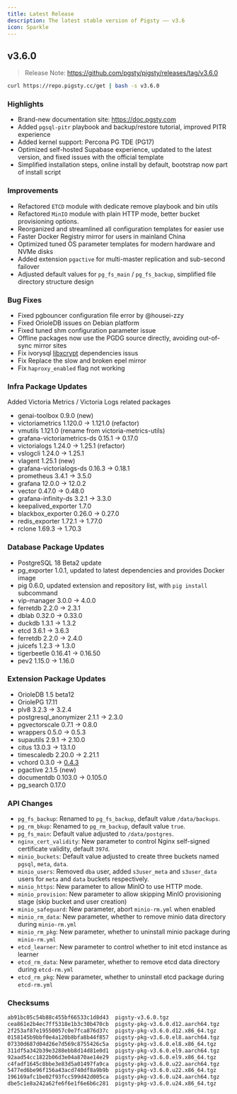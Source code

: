 ```yaml
---
title: Latest Release
description: The latest stable version of Pigsty —— v3.6
icon: Sparkle
---
```



## v3.6.0

> Release Note: https://github.com/pgsty/pigsty/releases/tag/v3.6.0

```bash
curl https://repo.pigsty.cc/get | bash -s v3.6.0
```

### **Highlights**

- Brand-new documentation site: https://doc.pgsty.com
- Added `pgsql-pitr` playbook and backup/restore tutorial, improved PITR experience
- Added kernel support: Percona PG TDE (PG17)
- Optimized self-hosted Supabase experience, updated to the latest version, and fixed issues with the official template
- Simplified installation steps, online install by default, bootstrap now part of install script

### **Improvements**

- Refactored `ETCD` module with dedicate remove playbook and bin utils
- Refactored `MinIO` module with plain HTTP mode, better bucket provisioning options.
- Reorganized and streamlined all configuration templates for easier use
- Faster Docker Registry mirror for users in mainland China
- Optimized tuned OS parameter templates for modern hardware and NVMe disks
- Added extension `pgactive` for multi-master replication and sub-second failover
- Adjusted default values for `pg_fs_main` / `pg_fs_backup`, simplified file directory structure design

### **Bug Fixes**

- Fixed pgbouncer configuration file error by @housei-zzy
- Fixed OrioleDB issues on Debian platform
- Fixed tuned shm configuration parameter issue
- Offline packages now use the PGDG source directly, avoiding out-of-sync mirror sites
- Fix ivorysql [libxcrypt](https://github.com/IvorySQL/IvorySQL/issues/826) dependencies issus
- Fix Replace the slow and broken epel mirror
- Fix `haproxy_enabled` flag not working

### **Infra Package Updates**

Added Victoria Metrics / Victoria Logs related packages

- genai-toolbox 0.9.0 (new)
- victoriametrics 1.120.0 -> 1.121.0 (refactor)
- vmutils 1.121.0 (rename from victoria-metrics-utils)
- grafana-victoriametrics-ds 0.15.1 -> 0.17.0
- victorialogs 1.24.0 -> 1.25.1 (refactor)
- vslogcli 1.24.0 -> 1.25.1
- vlagent 1.25.1 (new)
- grafana-victorialogs-ds 0.16.3 -> 0.18.1
- prometheus 3.4.1 -> 3.5.0
- grafana 12.0.0 -> 12.0.2
- vector 0.47.0 -> 0.48.0
- grafana-infinity-ds 3.2.1 -> 3.3.0
- keepalived_exporter 1.7.0
- blackbox_exporter 0.26.0 -> 0.27.0
- redis_exporter 1.72.1 -> 1.77.0
- rclone 1.69.3 -> 1.70.3

### **Database Package Updates**

- PostgreSQL 18 Beta2 update
- pg_exporter 1.0.1, updated to latest dependencies and provides Docker image
- pig 0.6.0, updated extension and repository list, with `pig install` subcommand
- vip-manager 3.0.0 -> 4.0.0
- ferretdb 2.2.0 -> 2.3.1
- dblab 0.32.0 -> 0.33.0
- duckdb 1.3.1 -> 1.3.2
- etcd 3.6.1 -> 3.6.3
- ferretdb 2.2.0 -> 2.4.0
- juicefs 1.2.3 -> 1.3.0
- tigerbeetle 0.16.41 -> 0.16.50
- pev2 1.15.0 -> 1.16.0

### **Extension Package Updates**

- OrioleDB 1.5 beta12
- OriolePG 17.11
- plv8 3.2.3 -> 3.2.4
- postgresql_anonymizer 2.1.1 -> 2.3.0
- pgvectorscale 0.7.1 -> 0.8.0
- wrappers 0.5.0 -> 0.5.3
- supautils 2.9.1 -> 2.10.0
- citus 13.0.3 -> 13.1.0
- timescaledb 2.20.0 -> 2.21.1
- vchord 0.3.0 -> [0.4.3](https://github.com/tensorchord/VectorChord/releases/tag/0.4.3)
- pgactive 2.1.5 (new)
- documentdb 0.103.0 -> 0.105.0
- pg_search 0.17.0

### **API Changes**

* `pg_fs_backup`: Renamed to `pg_fs_backup`, default value `/data/backups`.
* `pg_rm_bkup`: Renamed to `pg_rm_backup`, default value `true`.
* `pg_fs_main`: Default value adjusted to `/data/postgres`.
* `nginx_cert_validity`: New parameter to control Nginx self-signed certificate validity, default `397d`.
* `minio_buckets`: Default value adjusted to create three buckets named `pgsql`, `meta`, `data`.
* `minio_users`: Removed `dba` user, added `s3user_meta` and `s3user_data` users for `meta` and `data` buckets respectively.
* `minio_https`: New parameter to allow MinIO to use HTTP mode.
* `minio_provision`: New parameter to allow skipping MinIO provisioning stage (skip bucket and user creation)
* `minio_safeguard`: New parameter, abort `minio-rm.yml` when enabled
* `minio_rm_data`: New parameter, whether to remove minio data directory during `minio-rm.yml`
* `minio_rm_pkg`: New parameter, whether to uninstall minio package during `minio-rm.yml`
* `etcd_learner`: New parameter to control whether to init etcd instance as learner
* `etcd_rm_data`: New parameter, whether to remove etcd data directory during `etcd-rm.yml`
* `etcd_rm_pkg`: New parameter, whether to uninstall etcd package during `etcd-rm.yml`

### **Checksums**

```bash
ab91bc05c54b88c455bf66533c1d8d43  pigsty-v3.6.0.tgz
cea861e2b4ec7ff5318e1b3c30b470cb  pigsty-pkg-v3.6.0.d12.aarch64.tgz
2f253af87e19550057c0e7fca876d37c  pigsty-pkg-v3.6.0.d12.x86_64.tgz
0158145b9bbf0e4a120b8bfa8b44f857  pigsty-pkg-v3.6.0.el8.aarch64.tgz
07330d687d04d26e7d569c8755426c5a  pigsty-pkg-v3.6.0.el8.x86_64.tgz
311df5a342b39e3288ebb8d14d81e0d1  pigsty-pkg-v3.6.0.el9.aarch64.tgz
92aad54cc1822b06d3e04a870ae14e29  pigsty-pkg-v3.6.0.el9.x86_64.tgz
c4fadf1645c8bbe3e83d5a01497fa9ca  pigsty-pkg-v3.6.0.u22.aarch64.tgz
5477ed6be96f156a43acd740df8a9b9b  pigsty-pkg-v3.6.0.u22.x86_64.tgz
196169afc1be02f93fcc599d42d005ca  pigsty-pkg-v3.6.0.u24.aarch64.tgz
dbe5c1e8a242a62fe6f6e1f6e6b6c281  pigsty-pkg-v3.6.0.u24.x86_64.tgz
```

